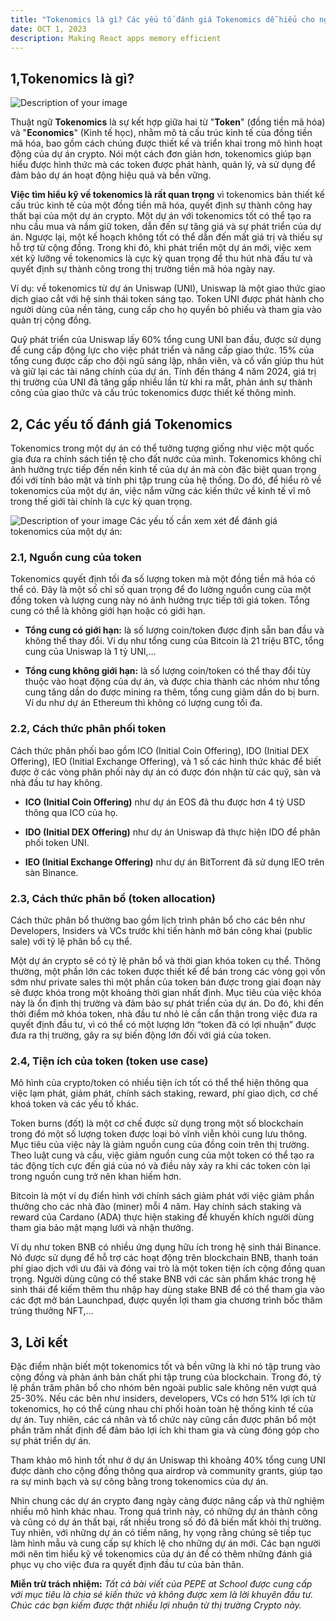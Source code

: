 ```yaml
---
title: "Tokenomics là gì? Các yếu tố đánh giá Tokenomics dễ hiểu cho người mới"
date: OCT 1, 2023
description: Making React apps memory efficient
---
```


## 1,Tokenomics là gì?

![Description of your image](https://trillionhubz.com/wp-content/uploads/2024/04/Hieu-tokenomics-la-gi-1392x783.png)

Thuật ngữ **Tokenomics** là sự kết hợp giữa hai từ "**Token**" (đồng tiền mã hóa) và "**Economics**" (Kinh tế học), nhằm mô tả cấu trúc kinh tế của đồng tiền mã hóa, bao gồm cách chúng được thiết kế và triển khai trong mô hình hoạt động của dự án crypto.
Nói một cách đơn giản hơn, tokenomics giúp bạn hiểu được hình thức mà các token được phát hành, quản lý, và sử dụng để đảm bảo dự án hoạt động hiệu quả và bền vững.

**Việc tìm hiểu kỹ về tokenomics là rất quan trọng** vì tokenomics bản thiết kế cấu trúc kinh tế của một đồng tiền mã hóa, quyết định sự thành công hay thất bại của một dự án crypto. Một dự án với tokenomics tốt có thể tạo ra nhu cầu mua và nắm giữ token, dẫn đến sự tăng giá và sự phát triển của dự án. Ngược lại, một kế hoạch không tốt có thể dẫn đến mất giá trị và thiếu sự hỗ trợ từ cộng đồng. Trong khi đó, khi phát triển một dự án mới, việc xem xét kỹ lưỡng về tokenomics là cực kỳ quan trọng để thu hút nhà đầu tư và quyết định sự thành công trong thị trường tiền mã hóa ngày nay.

Ví dụ: về tokenomics từ dự án Uniswap (UNI), Uniswap là một giao thức giao dịch giao cắt với hệ sinh thái token sáng tạo. Token UNI được phát hành cho người dùng của nền tảng, cung cấp cho họ quyền bỏ phiếu và tham gia vào quản trị cộng đồng.

Quỹ phát triển của Uniswap lấy 60% tổng cung UNI ban đầu, được sử dụng để cung cấp động lực cho việc phát triển và nâng cấp giao thức. 15% của tổng cung được cấp cho đội ngũ sáng lập, nhân viên, và cố vấn giúp thu hút và giữ lại các tài năng chính của dự án. Tính đến tháng 4 năm 2024, giá trị thị trường của UNI đã tăng gấp nhiều lần từ khi ra mắt, phản ánh sự thành công của giao thức và cấu trúc tokenomics được thiết kế thông minh.

## 2, Các yếu tố đánh giá Tokenomics

Tokenomics trong một dự án có thể tưởng tượng giống như việc một quốc gia đưa ra chính sách tiền tệ cho đất nước của mình. Tokenomics không chỉ ảnh hưởng trực tiếp đến nền kinh tế của dự án mà còn đặc biệt quan trọng đối với tính bảo mật và tính phi tập trung của hệ thống. Do đó, để hiểu rõ về tokenomics của một dự án, việc nắm vững các kiến thức về kinh tế vĩ mô trong thế giới tài chính là cực kỳ quan trọng.

![Description of your image](https://trillionhubz.com/wp-content/uploads/2024/04/Tokenomics-1228x840.png)
Các yếu tố cần xem xét để đánh giá tokenomics của một dự án:

### 2.1, Nguồn cung của token

Tokenomics quyết định tối đa số lượng token mà một đồng tiền mã hóa có thể có. Đây là một số chỉ số quan trọng để đo lường nguồn cung của một đồng token và lượng cung này nó ảnh hưởng trực tiếp tới giá token. Tổng cung có thể là không giới hạn hoặc có giới hạn.

- **Tổng cung có giới hạn:** là số lượng coin/token được định sẵn ban đầu và không thể thay đổi. Ví dụ như tổng cung của Bitcoin là 21 triệu BTC, tổng cung của Uniswap là 1 tỷ UNI,…

- **Tổng cung không giới hạn:** là số lượng coin/token có thể thay đổi tùy thuộc vào hoạt động của dự án, và được chia thành các nhóm như tổng cung tăng dần do được mining ra thêm, tổng cung giảm dần do bị burn. Ví du như dự án Ethereum thì không có lượng cung tối đa.

### 2.2, Cách thức phân phối token

Cách thức phân phối bao gồm ICO (Initial Coin Offering), IDO (Initial DEX Offering), IEO (Initial Exchange Offering), và 1 số các hình thức khác để biết được ở các vòng phân phối này dự án có được đón nhận từ các quỹ, sàn và nhà đầu tư hay không.

- **ICO (Initial Coin Offering)** như dự án EOS đã thu được hơn 4 tỷ USD thông qua ICO của họ.

- **IDO (Initial DEX Offering)** như dự án Uniswap đã thực hiện IDO để phân phối token UNI.

- **IEO (Initial Exchange Offering)** như dự án BitTorrent đã sử dụng IEO trên sàn Binance.

### 2.3, Cách thức phân bổ (token allocation)

Cách thức phân bổ thường bao gồm lịch trình phân bổ cho các bên như Developers, Insiders và VCs trước khi tiến hành mở bán công khai (public sale) với tỷ lệ phân bổ cụ thể.

Một dự án crypto sẽ có tỷ lệ phân bổ và thời gian khóa token cụ thể. Thông thường, một phần lớn các token được thiết kế để bán trong các vòng gọi vốn sớm như private sales thì một phần của token bán được trong giai đoạn này sẽ được khóa trong một khoảng thời gian nhất định. Mục tiêu của việc khóa này là ổn định thị trường và đảm bảo sự phát triển của dự án. Do đó, khi đến thời điểm mở khóa token, nhà đầu tư nhỏ lẻ cần cẩn thận trong việc đưa ra quyết định đầu tư, vì có thể có một lượng lớn “token đã có lợi nhuận” được đưa ra thị trường, gây ra sự biến động lớn đối với giá của token.

### 2.4, Tiện ích của token (token use case)

Mô hình của crypto/token có nhiều tiện ích tốt có thể thể hiện thông qua việc lạm phát, giảm phát, chính sách staking, reward, phí giao dịch, cơ chế khoá token và các yếu tố khác.

Token burns (đốt) là một cơ chế được sử dụng trong một số blockchain trong đó một số lượng token được loại bỏ vĩnh viễn khỏi cung lưu thông. Mục tiêu của việc này là giảm nguồn cung của đồng coin trên thị trường. Theo luật cung và cầu, việc giảm nguồn cung của một token có thể tạo ra tác động tích cực đến giá của nó và điều này xảy ra khi các token còn lại trong nguồn cung trở nên khan hiếm hơn.

Bitcoin là một ví dụ điển hình với chính sách giảm phát với việc giảm phần thưởng cho các nhà đào (miner) mỗi 4 năm. Hay chính sách staking và reward của Cardano (ADA) thực hiện staking để khuyến khích người dùng tham gia bảo mật mạng lưới và nhận thưởng.

Ví dụ như token BNB có nhiều ứng dụng hữu ích trong hệ sinh thái Binance. Nó được sử dụng để hỗ trợ các hoạt động trên blockchain BNB, thanh toán phí giao dịch với ưu đãi và đóng vai trò là một token tiện ích cộng đồng quan trọng. Người dùng cũng có thể stake BNB với các sản phẩm khác trong hệ sinh thái để kiếm thêm thu nhập hay dùng stake BNB để có thể tham gia vào các đợt mở bán Launchpad, được quyền lợi tham gia chương trình bốc thăm trúng thưởng NFT,…

## 3, Lời kết

Đặc điểm nhận biết một tokenomics tốt và bền vững là khi nó tập trung vào cộng đồng và phản ánh bản chất phi tập trung của blockchain. Trong đó, tỷ lệ phần trăm phân bổ cho nhóm bên ngoài public sale không nên vượt quá 25-30%. Nếu các bên như insiders, developers, VCs có hơn 51% lợi ích từ tokenomics, họ có thể cùng nhau chi phối hoàn toàn hệ thống kinh tế của dự án. Tuy nhiên, các cá nhân và tổ chức này cũng cần được phân bổ một phần trăm nhất định để đảm bảo lợi ích khi tham gia và cùng đóng góp cho sự phát triển dự án.

Tham khảo mô hình tốt như ở dự án Uniswap thì khoảng 40% tổng cung UNI được dành cho cộng đồng thông qua airdrop và community grants, giúp tạo ra sự minh bạch và sự công bằng trong tokenomics của dự án.

Nhìn chung các dự án crypto đang ngày càng được nâng cấp và thử nghiệm nhiều mô hình khác nhau. Trong quá trình này, có những dự án thành công và cũng có dự án thất bại, rất nhiều trong số đó đã biến mất khỏi thị trường. Tuy nhiên, với những dự án có tiềm năng, hy vọng rằng chúng sẽ tiếp tục làm hình mẫu và cung cấp sự khích lệ cho những dự án mới. Các bạn người mới nên tìm hiểu kỹ về tokenomics của dự án để có thêm những đánh giá phục vụ cho việc đưa ra quyết định đầu tư của bản thân.

**Miễn trừ trách nhiệm:** _Tất cả bài viết của PEPE at School được cung cấp với mục tiêu là chia sẻ kiến thức và không được xem là lời khuyên đầu tư. Chúc các bạn kiếm được thật nhiều lợi nhuận từ thị trường Crypto này._
